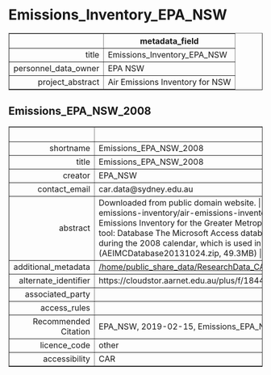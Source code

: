 Emissions_Inventory_EPA_NSW
===
<!-- html table generated in R 3.6.0 by xtable 1.8-4 package -->
<!-- Fri May 22 19:15:02 2020 -->
<table border=1>
<tr> <th>  </th> <th> metadata_field </th>  </tr>
  <tr> <td align="right"> title </td> <td> Emissions_Inventory_EPA_NSW </td> </tr>
  <tr> <td align="right"> personnel_data_owner </td> <td> EPA NSW </td> </tr>
  <tr> <td align="right"> project_abstract </td> <td> Air Emissions Inventory for NSW </td> </tr>
   </table>



Emissions_EPA_NSW_2008
---
<!-- html table generated in R 3.6.0 by xtable 1.8-4 package -->
<!-- Fri May 22 19:15:02 2020 -->
<table border=1>
<tr> <th>  </th> <th> metadata_field </th>  </tr>
  <tr> <td align="right"> shortname </td> <td> Emissions_EPA_NSW_2008 </td> </tr>
  <tr> <td align="right"> title </td> <td> Emissions_EPA_NSW_2008 </td> </tr>
  <tr> <td align="right"> creator </td> <td> EPA_NSW </td> </tr>
  <tr> <td align="right"> contact_email </td> <td> car.data@sydney.edu.au </td> </tr>
  <tr> <td align="right"> abstract </td> <td> Downloaded from public domain website.  | Downloaded from https://www.epa.nsw.gov.au/your-environment/air/air-emissions-inventory/air-emissions-inventory-2008 ivanhanigan 26/3/2018  | Notes from website: 2008 Calendar Year Air Emissions Inventory for the Greater Metropolitan Region in NSW Publications and tools [...] Air Emissions in My Community web tool: Database The Microsoft Access database contains annual and monthly emissions data for select substances in the GMR during the 2008 calendar, which is used in the Air Emissions in My Community web tool. Access database (AEIMCDatabase20131024.zip, 49.3MB)  |  </td> </tr>
  <tr> <td align="right"> additional_metadata </td> <td> <a href = "/home/public_share_data/ResearchData_CAR/Environment_General/Emissions_Inventory_EPA_NSW/Emissions_EPA_NSW_2008" target = "_blank">/home/public_share_data/ResearchData_CAR/Environment_General/Emissions_Inventory_EPA_NSW/Emissions_EPA_NSW_2008</a> </td> </tr>
  <tr> <td align="right"> alternate_identifier </td> <td> https://cloudstor.aarnet.edu.au/plus/f/1844923983 </td> </tr>
  <tr> <td align="right"> associated_party </td> <td>  </td> </tr>
  <tr> <td align="right"> access_rules </td> <td>  </td> </tr>
  <tr> <td align="right"> Recommended Citation </td> <td> EPA_NSW, 2019-02-15, Emissions_EPA_NSW_2008, NA </td> </tr>
  <tr> <td align="right"> licence_code </td> <td> other </td> </tr>
  <tr> <td align="right"> accessibility </td> <td> CAR </td> </tr>
   </table>


